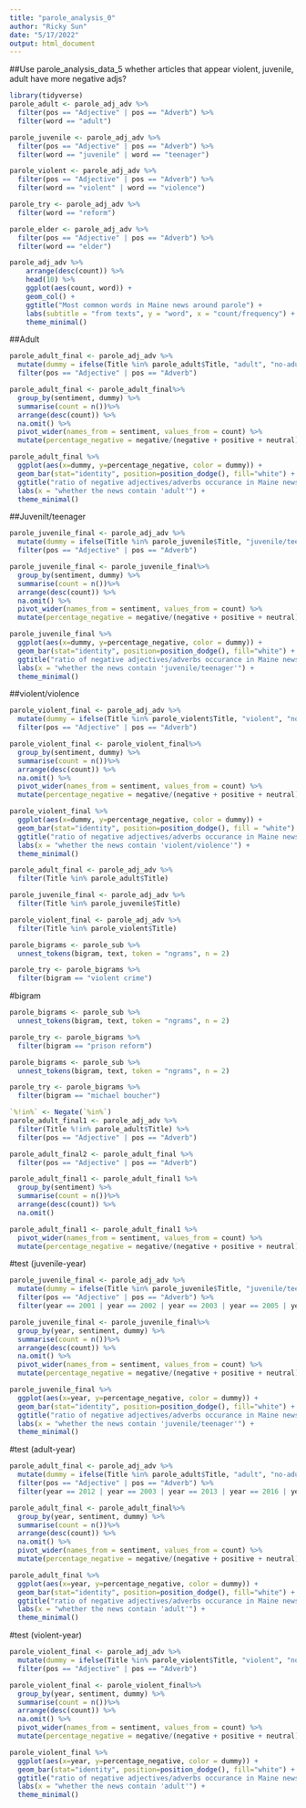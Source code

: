 ```yaml
---
title: "parole_analysis_0"
author: "Ricky Sun"
date: "5/17/2022"
output: html_document
---
```



##Use parole_analysis_data_5
whether articles that appear violent, juvenile, adult have more negative adjs?

```r
library(tidyverse)
parole_adult <- parole_adj_adv %>%
  filter(pos == "Adjective" | pos == "Adverb") %>%
  filter(word == "adult")

parole_juvenile <- parole_adj_adv %>%
  filter(pos == "Adjective" | pos == "Adverb") %>%
  filter(word == "juvenile" | word == "teenager")

parole_violent <- parole_adj_adv %>%
  filter(pos == "Adjective" | pos == "Adverb") %>%
  filter(word == "violent" | word == "violence")

parole_try <- parole_adj_adv %>%
  filter(word == "reform")
```

```r
parole_elder <- parole_adj_adv %>%
  filter(pos == "Adjective" | pos == "Adverb") %>%
  filter(word == "elder")
```

```r
parole_adj_adv %>%
    arrange(desc(count)) %>%
    head(10) %>%
    ggplot(aes(count, word)) +
    geom_col() +
    ggtitle("Most common words in Maine news around parole") +
    labs(subtitle = "from texts", y = "word", x = "count/frequency") +
    theme_minimal()

```


##Adult
```r
parole_adult_final <- parole_adj_adv %>%
  mutate(dummy = ifelse(Title %in% parole_adult$Title, "adult", "no-adult")) %>%
  filter(pos == "Adjective" | pos == "Adverb") 
```

```r
parole_adult_final <- parole_adult_final%>%
  group_by(sentiment, dummy) %>%
  summarise(count = n())%>%
  arrange(desc(count)) %>%
  na.omit() %>%
  pivot_wider(names_from = sentiment, values_from = count) %>%
  mutate(percentage_negative = negative/(negative + positive + neutral)) 
```

```r
parole_adult_final %>%
  ggplot(aes(x=dummy, y=percentage_negative, color = dummy)) +
  geom_bar(stat="identity", position=position_dodge(), fill="white") +
  ggtitle("ratio of negative adjectives/adverbs occurance in Maine news around parole") +
  labs(x = "whether the news contain 'adult'") +
  theme_minimal()
```

##Juvenilt/teenager
```r
parole_juvenile_final <- parole_adj_adv %>%
  mutate(dummy = ifelse(Title %in% parole_juvenile$Title, "juvenile/teenager", "no-juvenile/teenager")) %>%
  filter(pos == "Adjective" | pos == "Adverb") 
```

```r
parole_juvenile_final <- parole_juvenile_final%>%
  group_by(sentiment, dummy) %>%
  summarise(count = n())%>%
  arrange(desc(count)) %>%
  na.omit() %>%
  pivot_wider(names_from = sentiment, values_from = count) %>%
  mutate(percentage_negative = negative/(negative + positive + neutral)) 
```

```r
parole_juvenile_final %>%
  ggplot(aes(x=dummy, y=percentage_negative, color = dummy)) +
  geom_bar(stat="identity", position=position_dodge(), fill="white") +
  ggtitle("ratio of negative adjectives/adverbs occurance in Maine news around parole") +
  labs(x = "whether the news contain 'juvenile/teenager'") +
  theme_minimal()
```

##violent/violence
```r
parole_violent_final <- parole_adj_adv %>%
  mutate(dummy = ifelse(Title %in% parole_violent$Title, "violent", "no-violent")) %>%
  filter(pos == "Adjective" | pos == "Adverb") 
```

```r
parole_violent_final <- parole_violent_final%>%
  group_by(sentiment, dummy) %>%
  summarise(count = n())%>%
  arrange(desc(count)) %>%
  na.omit() %>%
  pivot_wider(names_from = sentiment, values_from = count) %>%
  mutate(percentage_negative = negative/(negative + positive + neutral)) 
```

```r
parole_violent_final %>%
  ggplot(aes(x=dummy, y=percentage_negative, color = dummy)) +
  geom_bar(stat="identity", position=position_dodge(), fill = "white") +
  ggtitle("ratio of negative adjectives/adverbs occurance in Maine news around parole") +
  labs(x = "whether the news contain 'violent/violence'") +
  theme_minimal()
```



```r
parole_adult_final <- parole_adj_adv %>%
  filter(Title %in% parole_adult$Title)

parole_juvenile_final <- parole_adj_adv %>%
  filter(Title %in% parole_juvenile$Title)

parole_violent_final <- parole_adj_adv %>%
  filter(Title %in% parole_violent$Title)
```

```r
parole_bigrams <- parole_sub %>% 
  unnest_tokens(bigram, text, token = "ngrams", n = 2)

parole_try <- parole_bigrams %>%
  filter(bigram == "violent crime")
```

#bigram
```r
parole_bigrams <- parole_sub %>% 
  unnest_tokens(bigram, text, token = "ngrams", n = 2)

parole_try <- parole_bigrams %>%
  filter(bigram == "prison reform")
```

```r
parole_bigrams <- parole_sub %>% 
  unnest_tokens(bigram, text, token = "ngrams", n = 2)

parole_try <- parole_bigrams %>%
  filter(bigram == "michael boucher")
```

```r
`%!in%` <- Negate(`%in%`)
parole_adult_final1 <- parole_adj_adv %>%
  filter(Title %!in% parole_adult$Title) %>%
  filter(pos == "Adjective" | pos == "Adverb") 

parole_adult_final2 <- parole_adult_final %>%
  filter(pos == "Adjective" | pos == "Adverb") 
```

```r
parole_adult_final1 <- parole_adult_final1 %>%
  group_by(sentiment) %>%
  summarise(count = n())%>%
  arrange(desc(count)) %>%
  na.omit()

parole_adult_final1 <- parole_adult_final1 %>%
  pivot_wider(names_from = sentiment, values_from = count) %>%
  mutate(percentage_negative = negative/(negative + positive + neutral)) %>%
```

#test (juvenile-year)
```r
parole_juvenile_final <- parole_adj_adv %>%
  mutate(dummy = ifelse(Title %in% parole_juvenile$Title, "juvenile/teenager", "no-juvenile/teenager")) %>%
  filter(pos == "Adjective" | pos == "Adverb") %>%
  filter(year == 2001 | year == 2002 | year == 2003 | year == 2005 | year == 2006 | year == 2007 | year == 2008 | year == 2012 | year == 2013 | year == 2016 | year == 2018 | year == 2019 | year == 2020)
```

```r
parole_juvenile_final <- parole_juvenile_final%>%
  group_by(year, sentiment, dummy) %>%
  summarise(count = n())%>%
  arrange(desc(count)) %>%
  na.omit() %>%
  pivot_wider(names_from = sentiment, values_from = count) %>%
  mutate(percentage_negative = negative/(negative + positive + neutral)) 
```

```r
parole_juvenile_final %>%
  ggplot(aes(x=year, y=percentage_negative, color = dummy)) +
  geom_bar(stat="identity", position=position_dodge(), fill="white") +
  ggtitle("ratio of negative adjectives/adverbs occurance in Maine news around parole") +
  labs(x = "whether the news contain 'juvenile/teenager'") +
  theme_minimal()
```

#test (adult-year)
```r
parole_adult_final <- parole_adj_adv %>%
  mutate(dummy = ifelse(Title %in% parole_adult$Title, "adult", "no-adult")) %>%
  filter(pos == "Adjective" | pos == "Adverb") %>%
  filter(year == 2012 | year == 2003 | year == 2013 | year == 2016 | year == 2001 | year == 2019 | year == 2002)
```

```r
parole_adult_final <- parole_adult_final%>%
  group_by(year, sentiment, dummy) %>%
  summarise(count = n())%>%
  arrange(desc(count)) %>%
  na.omit() %>%
  pivot_wider(names_from = sentiment, values_from = count) %>%
  mutate(percentage_negative = negative/(negative + positive + neutral)) 
```

```r
parole_adult_final %>%
  ggplot(aes(x=year, y=percentage_negative, color = dummy)) +
  geom_bar(stat="identity", position=position_dodge(), fill="white") +
  ggtitle("ratio of negative adjectives/adverbs occurance in Maine news around parole") +
  labs(x = "whether the news contain 'adult'") +
  theme_minimal()
```

#test (violent-year)
```r
parole_violent_final <- parole_adj_adv %>%
  mutate(dummy = ifelse(Title %in% parole_violent$Title, "violent", "no-violent")) %>%
  filter(pos == "Adjective" | pos == "Adverb") 
```

```r
parole_violent_final <- parole_violent_final%>%
  group_by(year, sentiment, dummy) %>%
  summarise(count = n())%>%
  arrange(desc(count)) %>%
  na.omit() %>%
  pivot_wider(names_from = sentiment, values_from = count) %>%
  mutate(percentage_negative = negative/(negative + positive + neutral)) 
```

```r
parole_violent_final %>%
  ggplot(aes(x=year, y=percentage_negative, color = dummy)) +
  geom_bar(stat="identity", position=position_dodge(), fill="white") +
  ggtitle("ratio of negative adjectives/adverbs occurance in Maine news around parole") +
  labs(x = "whether the news contain 'adult'") +
  theme_minimal()
```















